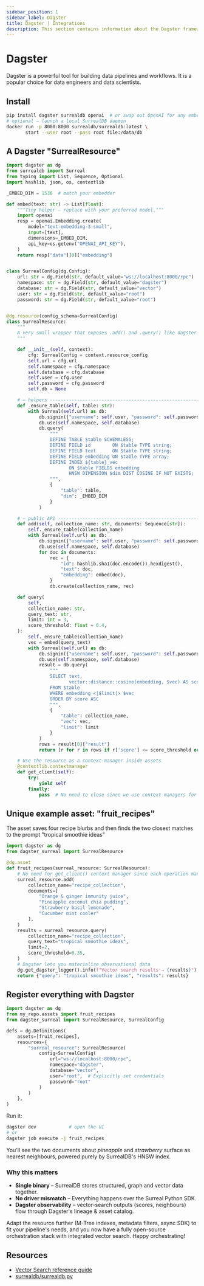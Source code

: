 ```yaml
---
sidebar_position: 1
sidebar_label: Dagster
title: Dagster | Integrations
description: This section contains information about the Dagster framework and how to integrate it with SurrealDB.
---
```


# Dagster

Dagster is a powerful tool for building data pipelines and workflows. It is a popular choice for data engineers and data scientists.

## Install

```bash title="Install"
pip install dagster surrealdb openai  # or swap out OpenAI for any embedder
# optional – launch a local SurrealDB daemon
docker run -p 8000:8000 surrealdb/surrealdb:latest \
       start --user root --pass root file:/data/db
```

## A Dagster "SurrealResource"

```python title="src/dagster_surreal.py"
import dagster as dg
from surrealdb import Surreal
from typing import List, Sequence, Optional
import hashlib, json, os, contextlib

_EMBED_DIM = 1536  # match your embedder

def embed(text: str) -> List[float]:
    """Tiny helper – replace with your preferred model."""
    import openai
    resp = openai.Embedding.create(
        model="text-embedding-3-small",
        input=[text],
        dimensions=_EMBED_DIM,
        api_key=os.getenv("OPENAI_API_KEY"),
    )
    return resp["data"][0]["embedding"]


class SurrealConfig(dg.Config):
    url: str = dg.Field(str, default_value="ws://localhost:8000/rpc")
    namespace: str = dg.Field(str, default_value="dagster")
    database: str = dg.Field(str, default_value="vector")
    user: str = dg.Field(str, default_value="root")
    password: str = dg.Field(str, default_value="root")


@dg.resource(config_schema=SurrealConfig)
class SurrealResource:
    """
    A very small wrapper that exposes .add() and .query() like dagster-qdrant.
    """

    def __init__(self, context):
        cfg: SurrealConfig = context.resource_config
        self.url = cfg.url
        self.namespace = cfg.namespace
        self.database = cfg.database
        self.user = cfg.user
        self.password = cfg.password
        self.db = None

    # — helpers ----------------------------------------------------------
    def _ensure_table(self, table: str):
        with Surreal(self.url) as db:
            db.signin({"username": self.user, "password": self.password})
            db.use(self.namespace, self.database)
            db.query(
                """
                DEFINE TABLE $table SCHEMALESS;
                DEFINE FIELD id        ON $table TYPE string;
                DEFINE FIELD text      ON $table TYPE string;
                DEFINE FIELD embedding ON $table TYPE array;
                DEFINE INDEX ${table}_vec
                       ON $table FIELDS embedding
                       HNSW DIMENSION $dim DIST COSINE IF NOT EXISTS;
                """,
                {
                    "table": table,
                    "dim": _EMBED_DIM
                }
            )

    # — public API -------------------------------------------------------
    def add(self, collection_name: str, documents: Sequence[str]):
        self._ensure_table(collection_name)
        with Surreal(self.url) as db:
            db.signin({"username": self.user, "password": self.password})
            db.use(self.namespace, self.database)
            for doc in documents:
                rec = {
                    "id": hashlib.sha1(doc.encode()).hexdigest(),
                    "text": doc,
                    "embedding": embed(doc),
                }
                db.create(collection_name, rec)

    def query(
        self,
        collection_name: str,
        query_text: str,
        limit: int = 3,
        score_threshold: float = 0.4,
    ):
        self._ensure_table(collection_name)
        vec = embed(query_text)
        with Surreal(self.url) as db:
            db.signin({"username": self.user, "password": self.password})
            db.use(self.namespace, self.database)
            result = db.query(
                """
                SELECT text,
                       vector::distance::cosine(embedding, $vec) AS score
                FROM $table
                WHERE embedding <|$limit|> $vec
                ORDER BY score ASC
                """,
                {
                    "table": collection_name,
                    "vec": vec,
                    "limit": limit
                }
            )
            rows = result[0]["result"]
            return [r for r in rows if r['score'] <= score_threshold or score_threshold == 0]

    # Use the resource as a context-manager inside assets
    @contextlib.contextmanager
    def get_client(self):
        try:
            yield self
        finally:
            pass  # No need to close since we use context managers for each operation
```

## Unique example asset: **"fruit_recipes"**

The asset saves four recipe blurbs and then finds the two closest matches to the prompt "tropical smoothie ideas"

```python title="src/my_repo/assets.py"
import dagster as dg
from dagster_surreal import SurrealResource

@dg.asset
def fruit_recipes(surreal_resource: SurrealResource):
    # No need for get_client() context manager since each operation manages its own connection
    surreal_resource.add(
        collection_name="recipe_collection",
        documents=[
            "Orange & ginger immunity juice",
            "Pineapple coconut chia pudding",
            "Strawberry basil lemonade",
            "Cucumber mint cooler"
        ],
    )
    results = surreal_resource.query(
        collection_name="recipe_collection",
        query_text="tropical smoothie ideas",
        limit=2,
        score_threshold=0.35,
    )
    # Dagster lets you materialise observational data
    dg.get_dagster_logger().info(f"Vector search results → {results}")
    return {"query": "tropical smoothie ideas", "results": results}
```

## Register everything with Dagster

```python title="src/my_repo/__init__.py"
import dagster as dg
from my_repo.assets import fruit_recipes
from dagster_surreal import SurrealResource, SurrealConfig

defs = dg.Definitions(
    assets=[fruit_recipes],
    resources={
        "surreal_resource": SurrealResource(
            config=SurrealConfig(
                url="ws://localhost:8000/rpc",
                namespace="dagster",
                database="vector",
                user="root",  # Explicitly set credentials
                password="root"
            )
        )
    },
)
```

Run it:

```bash
dagster dev            # open the UI
# or
dagster job execute -j fruit_recipes
```

You'll see the two documents about *pineapple* and *strawberry* surface as nearest neighbours, powered purely by SurrealDB's HNSW index.


### Why this matters

* **Single binary** – SurrealDB stores structured, graph and vector data together.
* **No driver mismatch** – Everything happens over the Surreal Python SDK.
* **Dagster observability** – vector-search outputs (scores, neighbours) flow through Dagster's lineage & asset catalog.

Adapt the resource further (M-Tree indexes, metadata filters, async SDK) to fit your pipeline's needs, and you now have a fully open-source orchestration stack with integrated vector search. Happy orchestrating!

## Resources

- [Vector Search reference guide](/docs/surrealdb/reference-guide/vector-search)
- [surrealdb/surrealdb.py](https://github.com/surrealdb/surrealdb.py)
